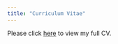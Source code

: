 ```yaml
---
title: "Curriculum Vitae"
---
```


Please click [here](https://uowmailedu-my.sharepoint.com/:b:/g/personal/ta941_uowmail_edu_au/EatJAqB25pJDpOMeD6yt74QBYFckB9vuKpUSBH-wULnZug?e=SxHZUd) to view my full CV.
